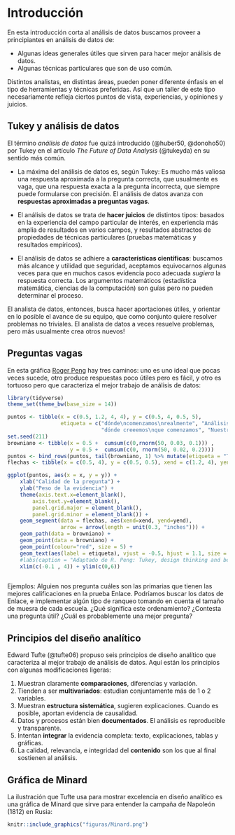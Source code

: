 # Introducción {#intro}

En esta introducción corta al análisis de datos buscamos
proveer a principiantes en análisis de datos de: 

- Algunas ideas generales útiles que sirven para hacer mejor análisis de datos.
- Algunas técnicas particulares que son de uso común.

Distintos analistas, en distintas áreas, pueden poner diferente énfasis
en el tipo de herramientas y técnicas preferidas. Así que un taller de este
tipo necesariamente refleja ciertos puntos de vista, experiencias, y 
opiniones y juicios.


## Tukey y análisis de datos {-}

El término *análisis de datos* fue quizá 
introducido (@huber50, @donoho50) por Tukey en el artículo 
*The Future of Data Analysis* (@tukeyda) en 
su sentido más común. 

- La máxima del análisis de datos es, según Tukey: Es mucho más valiosa
una respuesta aproximada a la pregunta correcta, que usualmente es vaga,
que una respuesta exacta a la pregunta incorrecta, que siempre puede formularse
con precisión. El análisis de datos avanza con **respuestas aproximadas a preguntas
vagas**.

- El análisis de datos se trata de **hacer juicios** de distintos tipos: basados
en la experiencia del campo particular de interés, en experiencia más amplia
de resultados en varios campos, y resultados abstractos de propiedades de técnicas
particulares (pruebas matemáticas y resultados empíricos).

- El análisis de datos se adhiere a **características científicas**: buscamos más 
alcance y utilidad que seguridad, aceptamos equivocarnos algunas veces para que
en muchos casos evidencia poco adecuada *sugiera* la respuesta correcta. Los
argumentos matemáticos (estadística matemática, ciencias de la computación) son 
guías pero no pueden determinar el proceso.

El analista de datos, entonces, busca hacer aportaciones útiles, y 
orientar en lo posible el avance de su equipo, que
como conjunto quiere resolver problemas no triviales. El analista
de datos a veces resuelve problemas, pero más usualmente crea otros nuevos!

## Preguntas vagas {-}

En esta gráfica [Roger Peng](https://simplystatistics.org/2019/04/17/tukey-design-thinking-and-better-questions/) hay tres caminos: uno es uno ideal que pocas veces sucede,
otro produce respuestas poco útiles pero es fácil, y otro es tortuoso pero que 
caracteriza el mejor trabajo de análisis de datos:


```r
library(tidyverse)
theme_set(theme_bw(base_size = 14))

puntos <- tibble(x = c(0.5, 1.2, 4, 4), y = c(0.5, 4, 0.5, 5),
                 etiqueta = c("dónde\ncomenzamos\nrealmente", "Análisis de datos \n poco útil, de bajo impacto", 
                              "dónde creeemos\nque comenzamos", "Nuestra \n Meta "))
set.seed(211)
browniano <- tibble(x = 0.5 +  cumsum(c(0,rnorm(50, 0.03, 0.1))) ,
                    y = 0.5 +  cumsum(c(0, rnorm(50, 0.02, 0.2))))
puntos <- bind_rows(puntos, tail(browniano, 1) %>% mutate(etiqueta = "Terminamos?!?"))
flechas <- tibble(x = c(0.5, 4), y = c(0.5, 0.5), xend = c(1.2, 4), yend = c(4, 5))

ggplot(puntos, aes(x = x, y = y)) + 
    xlab("Calidad de la pregunta") +
    ylab("Peso de la evidencia") +
    theme(axis.text.x=element_blank(),
        axis.text.y=element_blank(),
        panel.grid.major = element_blank(),
        panel.grid.minor = element_blank()) +
    geom_segment(data = flechas, aes(xend=xend, yend=yend),
                 arrow = arrow(length = unit(0.3, "inches"))) +
    geom_path(data = browniano) +
    geom_point(data = browniano) +
    geom_point(colour="red", size = 5) +
    geom_text(aes(label = etiqueta), vjust = -0.5, hjust = 1.1, size = 4.2) +
    #labs(caption = "Adaptado de R. Peng: Tukey, design thinking and better questions.") +
    xlim(c(-0.1 , 4)) + ylim(c(0,6))
    
```

Ejemplos: Alguien nos pregunta cuáles son las primarias que tienen las mejores calificaciones
en la prueba Enlace. Podríamos buscar los datos de Enlace, e implementar algún tipo
de ranqueo tomando en cuenta el tamaño de muesra de cada escuela. ¿Qué significa este
ordenamiento? ¿Contesta una pregunta útil? ¿Cuál es probablemente una mejor pregunta?

## Principios del diseño analítico {-}

Edward Tufte (@tufte06) propuso seis principios de diseño analítico que caracteriza
al mejor trabajo de análisis de datos. Aquí están los principios con algunas
modificaciones ligeras:

1. Muestran claramente **comparaciones**, diferencias y variación.
2. Tienden a ser **multivariados**: estudian conjuntamente más de 1 o 2 variables.
3. Muestran **estructura sistemática**, sugieren explicaciones. Cuando es posible,
aportan evidencia de causalidad.
4. Datos y procesos están bien **documentados**. El análisis es reproducible y transparente.
5. Intentan **integrar** la evidencia completa: texto, explicaciones, tablas y
gráficas.
6. La calidad, relevancia, e integridad del **contenido** son los que
al final sostienen al análisis.

## Gráfica de Minard {-}

La ilustración que Tufte usa para mostrar excelencia en diseño analítico es
una gráfica de Minard que sirve para entender la campaña de Napoleón (1812) 
en Rusia:

```r
knitr::include_graphics("figuras/Minard.png")
```




